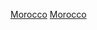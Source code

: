 {{Portal|摩洛哥}}
{{Year by category
|m=2
|c=0
|d=1
|y=6
|cat=摩洛哥體育
|sortkey=體育
|parent=各年份摩洛哥體育
|subcat=2016年摩洛哥
}}

[[Category:2016年各國體育|Morocco]]
[[Category:2016年非洲體育|Morocco]]
